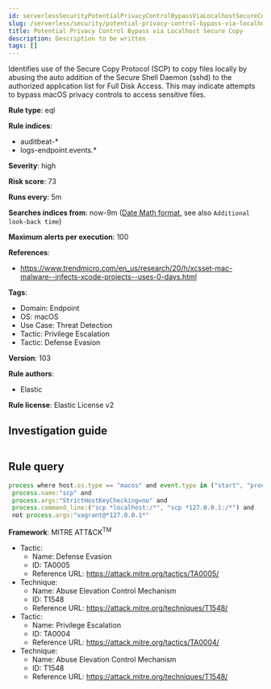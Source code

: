 ```yaml
---
id: serverlessSecurityPotentialPrivacyControlBypassViaLocalhostSecureCopy
slug: /serverless/security/potential-privacy-control-bypass-via-localhost-secure-copy
title: Potential Privacy Control Bypass via Localhost Secure Copy
description: Description to be written
tags: []
---
```


<div id="potential-privacy-control-bypass-via-localhost-secure-copy"></div>

Identifies use of the Secure Copy Protocol (SCP) to copy files locally by abusing the auto addition of the Secure Shell Daemon (sshd) to the authorized application list for Full Disk Access. This may indicate attempts to bypass macOS privacy controls to access sensitive files.

**Rule type**: eql

**Rule indices**: 

* auditbeat-*
* logs-endpoint.events.*

**Severity**: high

**Risk score**: 73

**Runs every**: 5m

**Searches indices from**: now-9m ([Date Math format](((ref))/common-options.html#date-math), see also <DocLink id="serverlessSecurityRulesUiCreate" section="set-the-rules-schedule">`Additional look-back time`</DocLink>)

**Maximum alerts per execution**: 100

**References**: 

* https://www.trendmicro.com/en_us/research/20/h/xcsset-mac-malware--infects-xcode-projects--uses-0-days.html

**Tags**: 

* Domain: Endpoint
* OS: macOS
* Use Case: Threat Detection
* Tactic: Privilege Escalation
* Tactic: Defense Evasion

**Version**: 103

**Rule authors**: 

* Elastic

**Rule license**: Elastic License v2

## Investigation guide

```markdown

```

## Rule query

```js
process where host.os.type == "macos" and event.type in ("start", "process_started") and
 process.name:"scp" and
 process.args:"StrictHostKeyChecking=no" and
 process.command_line:("scp *localhost:/*", "scp *127.0.0.1:/*") and
 not process.args:"vagrant@*127.0.0.1*"

```

**Framework**: MITRE ATT&CK<sup>TM</sup>

* Tactic:
    * Name: Defense Evasion
    * ID: TA0005
    * Reference URL: https://attack.mitre.org/tactics/TA0005/
* Technique:
    * Name: Abuse Elevation Control Mechanism
    * ID: T1548
    * Reference URL: https://attack.mitre.org/techniques/T1548/
* Tactic:
    * Name: Privilege Escalation
    * ID: TA0004
    * Reference URL: https://attack.mitre.org/tactics/TA0004/
* Technique:
    * Name: Abuse Elevation Control Mechanism
    * ID: T1548
    * Reference URL: https://attack.mitre.org/techniques/T1548/

